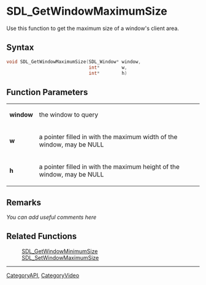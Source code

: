 
<!-- #*^*^*^*^*See https://wiki.libsdl.org/SGFunctions for details on editing this page*^*^*^*^* -->


= SDL_GetWindowMaximumSize =
Use this function to get the maximum size of a window's client area.




== Syntax ==
<syntaxhighlight lang='c++'>
void SDL_GetWindowMaximumSize(SDL_Window* window,
                              int*        w,
                              int*        h)
</syntaxhighlight>


== Function Parameters ==
{|
|'''window'''
|the window to query
|-
|'''w'''
|a pointer filled in with the maximum width of the window, may be NULL
|-
|'''h'''
|a pointer filled in with the maximum height of the window, may be NULL
|}



== Remarks ==
''You can add useful comments here''


== Related Functions ==
:[[SDL_GetWindowMinimumSize]]
:[[SDL_SetWindowMaximumSize]]

----
[[CategoryAPI]], [[CategoryVideo]]
<!-- #See the Style Guide for instructions on editing the footer. -->
